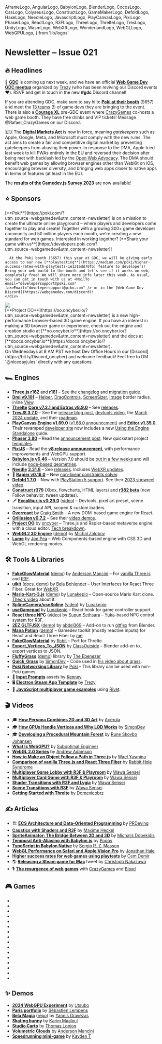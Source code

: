   AframeLogo,
  AngularLogo,
  BabylonLogo,
  BlenderLogo,
  CocosLogo,
  CssLogo,
  ColyseusLogo,
  ConstructLogo,
  GameMakerLogo,
  DefoldLogo,
  HaxeLogo,
  NeedleLogo,
  JavascriptLogo,
  PlayCanvasLogo,
  PixiLogo,
  PhaserLogo,
  ReactLogo,
  R3FLogo,
  ThreeLogo,
  ThrelteLogo,
  TresLogo,
  UnityLogo,
  WasmLogo,
  WebXRLogo,
  WonderlandLogo,
  WebGLLogo,
  WebGPULogo,
} from 'lib/logos'

# Newsletter – Issue 021

<SubTitleDate value="2024-03-12" />

<NoBulletListStyles />
<NewsletterStyles />

## 🔥 Headlines

📅 [**GDC**](https://gdconf.com/) is coming up next week, and we have an official [**Web Game Dev GDC meetup**](https://partiful.com/e/LyzI2xkHAcgkPwal9Squ) organized by [Trezy](https://twitter.com/TrezyCodes) (who has been reviving our Discord events ❤️). RSVP and get in touch in the new **#gdc** Discord channel!

If you are attending GDC, make sure to say hi to [**Poki at their booth**](https://twitter.com/Poki/status/1757752535312404606) (S657) and meet the [13 teams](https://twitter.com/Poki/status/1759943410994041111) (!) of game devs they are bringing to the event. There is also a [**Courage XL**](https://courage.events/event/couragexl2024/) pre-GDC event where [CrazyGames](https://twitter.com/CrazyGamesCom) co-hosts a web game booth. They have free drinks and VIP tickets! Message @Rafael_CrazyGames on our Discord.

🇪🇺 The [**Digital Markets Act**](https://open-web-advocacy.org/blog/the-digital-markets-act-is-in-force-what-happens-now/) is now in force, meaning _gatekeepers_ such as Apple, Google, Meta, and Microsoft must comply with the new rules. The act aims to create a fair and competitive digital market by preventing gatekeepers from abusing their power. In response to the DMA, Apple tried last week to kill PWAs entirely in the EU and reversed their decision after being met with backlash led by the [Open Web Advocacy](https://open-web-advocacy.org/blog/apple-backs-off-killing-web-apps/). The DMA should benefit web games by allowing browser engines other than WebKit on iOS, encouraging browser diversity, and bringing web apps closer to native apps in terms of features (at least in the EU).

The [**results of the Gamedev.js Survey 2023**](https://gamedevjs.com/survey/2023/) are now available!

## ⭐️ Sponsors

<div className="flex flex-col gap-10 mt-5">
  <div className="flex flex-col gap-5 lg:flex-row items-center">
    <div className="mx-auto w-full max-w-[140px] h-full max-h-[140px] flex items-center justify-center">
      <a
        href="https://poki.com/?utm_source=webgamedev&utm_content=newsletter"
        target="_blank"
        rel="noopener"
      >
        <PokiLogo className="w-full max-w-130" />
      </a>
    </div>
    <div>
      [**Poki**](https://poki.com/?utm_source=webgamedev&utm_content=newsletter) is on a mission to
      create the ultimate online playground – where players and developers come together to play and
      create! Together with a growing 300+ game developer community and 50 million players each
      month, we're creating a new standard for web games. Interested in working together? [**Share
      your game with
      us**](https://developers.poki.com?utm_source=webgamedev&utm_content=newsletter)!

      At the Poki booth (S657) this year at GDC, we will be giving early access to our new [**playtesting**](https://medium.com/poki/higher-success-rates-with-playtests-1e1316dd70fb) feature to developers! Bring your web build to the booth and let's see if it works on web, completely free! We will share more info later this week. As usual, you can get in touch with us at <MailTo email="developersupport@poki.com" fakeEmail="dovelepersoppurt@piko.com" /> or in the [Web Game Dev Discord](https://webgamedev.com/discord)!
    </div>

  </div>

  <div className="flex flex-col gap-5 lg:flex-row items-center">
    <div className="mx-auto w-full max-w-[140px] h-full max-h-[140px] flex items-center justify-center">
      <a href="https://oo.oncyber.io/?utm_source=webgamedev&utm_content=newsletter" target="_blank" rel="noopener">
        <img src="/partnerships/oo.png" className="max-w-[140px] rounded-lg dark-invert-filter" />
      </a>
    </div>
    <div>
      [**Project OO**](https://oo.oncyber.io/?utm_source=webgamedev&utm_content=newsletter) is a new high-performance browser-based 3D game engine. If you have an interest in making a 3D browser game or experience, check out the engine and creation studio at [**oo.oncyber.io**](https://oo.oncyber.io/?utm_source=webgamedev&utm_content=newsletter) and the docs at [**doocs.oncyber.io**](https://doocs.oncyber.io/?utm_source=webgamedev&utm_content=newsletter).
      <br />On Wednesdays at 8 AM PST we host Dev Office Hours in our [Discord](https://bit.ly/Discord_oncyber) and welcome feedback! Feel free to DM `@nicedayjules` directly with any questions. 
    </div>
  </div>
</div>

## 🏎 Engines

- <ThreeLogo /> [**Three.js r162**](https://twitter.com/threejs/status/1763129861571526786) and
  [**r161**](https://twitter.com/threejs/status/1752604375661609351) – See the
  [changelog](https://github.com/mrdoob/three.js/releases) and [migration
  guide](https://github.com/mrdoob/three.js/wiki/Migration-Guide).
- <R3FLogo /> [**Drei v9.101**](https://github.com/pmndrs/drei/releases) –
  [Helper](https://github.com/pmndrs/drei#helper),
  [DragControls](https://github.com/pmndrs/drei#dragcontrols),
  [ScreenSizer](https://github.com/pmndrs/drei#screensizer),
  [Image](https://github.com/pmndrs/drei#image) border radius, inline
  [View](https://github.com/pmndrs/drei#view).
- <ThrelteLogo /> [**Threlte**](https://threlte.xyz/) [**Core v7.2.1 and Extras
  v8.9.0**](https://github.com/threlte/threlte/releases) – See
  [releases](https://github.com/threlte/threlte/releases).
- <TresLogo /> [**TresJS 3.7.0**](https://github.com/Tresjs/tres/releases) – See the [release blog
  post](https://tresjs.org/blog/what-is-new-3-7-devtools/), [devtools
  video](https://www.youtube.com/watch?v=qsFN-TcuOxo), the [March 2024
  update](https://tresjs.org/blog/whats-new-march-2024/), and their
  [roadmap](https://twitter.com/tresjs_dev/status/1750846159948525983).
- <PlayCanvasLogo /> [**PlayCanvas Engine v1.69.0**](https://github.com/playcanvas/engine/releases)
  ([v1.68.0 announcement](https://twitter.com/playcanvas/status/1752012255904792689)) and [**Editor
  v1.35.0**](https://github.com/playcanvas/editor/releases). Their revamped [developer
  site](https://developer.playcanvas.com/) now includes a new [Using the Engine
  Standalone](https://developer.playcanvas.com/user-manual/engine/standalone/) guide.
- <PhaserLogo /> [**Phaser 3.80**](https://github.com/phaserjs/phaser/releases/tag/v3.80.0) – Read
  the [announcement post](https://phaser.io/news/2024/02/phaser-3.80.0-released). New quickstart
  project [templates](https://github.com/phaserjs#quickstart-templates).
- <PixiLogo /> [**PixiJS**](https://pixijs.com/) – Read the [**v8 release
  announcement**](https://pixijs.com/blog/pixi-v8-launches), with performance improvements and
  WebGPU support.
- <BabylonLogo /> [**Babylon.js v6.46**](https://github.com/BabylonJS/Babylon.js/releases) – Version
  7.0 should be [out in a few weeks](https://twitter.com/babylonjs/status/1765799579889676510) and
  will include [node-based geometries](https://twitter.com/babylonjs/status/1764712418171625803).
- <NeedleLogo /> [**Needle**](https://needle.tools/)
  [**3.31.8**](https://github.com/needle-tools/needle-engine-support/releases) – See
  [releases](https://github.com/needle-tools/needle-engine-support/releases). Includes [WebXR
  updates](https://github.com/needle-tools/needle-engine-support/releases/tag/release%2F3.32.0-exp).
- 🤺 [**Rapier v0.18.0**](https://github.com/dimforge/rapier/blob/master/CHANGELOG.md) – New [non-linear constraints solver](https://github.com/dimforge/rapier/pull/579).
- <DefoldLogo /> [**Defold 1.7.0**](https://forum.defold.com/t/defold-1-7-0-has-been-released/76266)
  – Now with [PlayStation 5
  support](https://defold.com/2024/02/29/Defold-adds-support-for-Sony-PlayStation-5/). See their
  [2023 showreel video](https://www.youtube.com/watch?v=xvUCciulwOE).
- <ConstructLogo /> [**Construct
  r379**](https://www.construct.net/en/make-games/releases/stable/r379) (Xbox, flowcharts, HTML
  layers) and [**r382 beta**](https://www.construct.net/en/make-games/releases/beta/r382) (new
  Follow behavior, tween updates).
- 🗡 [**Excalibur.js v0.29.0**](https://twitter.com/excaliburjs/status/1761156596338454818) ([video](https://www.youtube.com/watch?v=2G3JOR6M7Z4)) – Devtools, pixel art preset, scene transition, input API, scoped & custom loaders
- <ReactLogo /> [**Overreact**](https://overreactjs.github.io/docs/intro) by [Craig
  Smith](https://twitter.com/MartiansGame) – A new DOM-based game engine for React.
- <WebGPULogo /> [**Orillusion v0.7.2**](https://github.com/Orillusion/orillusion/releases) – See
  their [video demos](https://twitter.com/Orillusion_Intl).
- <WebGLLogo /> [**Project
  OO**](https://oo.oncyber.io/?utm_source=webgamedev&utm_content=newsletter) by
  [oncyber](https://oncyber.io/) – Three.js and Rapier-based metaverse engine with a cloud editor.
  [Tech breakdown](https://twitter.com/Samsyyyy/status/1650578588398149664).
- <WebGLLogo /> [**WebGL2 3D Engine**](https://github.com/michalzalobny/webgl-3d-engine)
  ([demo](https://tranquil-pixie-7ecd9c.netlify.app/)) by [Michal
  Zalobny](https://twitter.com/michalzalobny)
- <CssLogo /> [**Lume**](https://lume.io/) by [Joe Pea](https://twitter.com/trusktr) – Web
  Components-based engine with CSS 3D and WebGL rendering modes.

## 🛠 Tools & Libraries

- <ThreeLogo /> <R3FLogo /> [**FakeGlowMaterial**](https://twitter.com/Andersonmancini/status/1753765892595261589)
  ([demo](https://fake-glow-material-threejs.vercel.app/)) by [Anderson
  Mancini](https://twitter.com/Andersonmancini) – For [vanilla
  Three.js](https://github.com/ektogamat/fake-glow-material-threejs) and
  [R3F](https://github.com/ektogamat/fake-glow-material-r3f).
- <R3FLogo /> [**uikit**](https://github.com/pmndrs/uikit)
  ([docs](https://docs.pmnd.rs/uikit/getting-started/introduction),
  [demo](https://twitter.com/0xca0a/status/1762069894932160943)) by [Bela
  Bohlender](https://twitter.com/BelaBohlender) – User Interfaces for React Three Fiber. Great for
  [WebXR](https://twitter.com/BelaBohlender/status/1763258175770235046).
- <R3FLogo /> [**Mario-Kart-3.js**](https://github.com/Lunakepio/Mario-Kart-3.js)
  ([demo](https://mario-kart-3-js.vercel.app/)) by [Lunakepio](https://twitter.com/Lunakepio) –
  Open-source Mario Kart clone. [Theo's video](https://www.youtube.com/watch?v=mvqPWay9ABI) about
  it.
- <R3FLogo /> [**SplineCamera/useSpline**](https://github.com/Lunakepio/SplineCamera)
  ([video](https://www.youtube.com/watch?v=FV4-CtOsyyo)) by
  [Lunakepio](https://twitter.com/Lunakepio)
- <R3FLogo /> [**useGamepad**](https://github.com/Lunakepio/useGamepad) by
  [Lunakepio](https://twitter.com/Lunakepio) – React hook for game controller support.
- <R3FLogo /> [**React three NPC**](https://github.com/ssethsara/react-three-npc)
  ([video](https://www.youtube.com/watch?v=yI9lUPgPxBg)) by [Supun
  Sethsara](https://twitter.com/Sethsara) – [Yuka](https://mugen87.github.io/yuka/)-based NPC
  control system for R3F.
- <R3FLogo /> <BlenderLogo /> [**2EZ GLTFJSX**](https://abdel369.gumroad.com/l/2EZgltfjsx)
  ([demo](https://twitter.com/0xca0a/status/1756318335816335794)) by
  [abdel369](https://twitter.com/abdel369hady) – Add-on to run
  [gltfjsx](https://github.com/pmndrs/gltfjsx) from Blender.
- <ReactLogo /> [**Mana Potion**](https://github.com/verekia/manapotion)
  ([demo](https://manapotion.org/)) – Gamedev toolkit (mostly reactive inputs) for React and React
  Three Fiber by [me](https://twitter.com/verekia).
- <ThrelteLogo /> [**FakeGlowMaterial**](https://threlte.xyz/docs/reference/extras/fake-glow-material)
  by [flobit](https://twitter.com/flobit_dev) – Port for Threlte.
- <BlenderLogo /> [**Export_Vertices_To_JSON**](https://github.com/ClassOutside/Export_Vertices_To_JSON/)
  by [ClassOutside](https://github.com/ClassOutside) – Blender add-on to... export vertices to JSON.
- <ThreeLogo /> [**FluffyGrass**](https://github.com/thebenezer/FluffyGrass)
  ([demo](https://fluffygrass.vercel.app/)) library by [The
  Ebenezer](https://twitter.com/th_ebenezer)
- <ThreeLogo /> [**Quick_Grass**](https://github.com/simondevyoutube/Quick_Grass) by
  [SimonDev](https://twitter.com/iced_coffee_dev) – Code used in [his video about
  grass](https://www.youtube.com/watch?v=bp7REZBV4P4).
- <PokiIcon className="size-5 inline-block mx-0.5" /> [**Poki Networking Library**](https://github.com/poki/netlib)
  by [Poki](https://twitter.com/poki) – This library can be used with non-Poki games.
- 🎁 [**Input Prompts**](https://kenney.nl/assets/input-prompts) assets by [Kenney](https://twitter.com/KenneyNL)
- 🖥 [**Electron Steam App Template**](https://github.com/trezy-studios/electron-steam-app-template) by [Trezy](https://twitter.com/TrezyCodes)
- 📡 [**JavaScript multiplayer game examples**](https://github.com/rivet-gg/examples#javascript) using [Rivet](https://rivet.gg/).

## 🎬 Videos

- 🎓 [**How Persona Combines 2D and 3D Art**](https://www.youtube.com/watch?v=dVWkPADNdJ4) by [Acerola](https://twitter.com/Acerola_t)
- 🎓 [**How GPUs Handle Vertices and Why LOD Works**](https://www.youtube.com/watch?v=hf27qsQPRLQ) by [SimonDev](https://twitter.com/iced_coffee_dev)
- 🎓 [**Developing a Procedural Mountain Forest**](https://www.youtube.com/watch?v=VxMwggFQRQM) by [Rune Skovbo Johansen](https://twitter.com/runevision)
- <WebGPULogo /> [**What Is WebGPU?**](https://www.youtube.com/watch?v=oIur9NATg-I) by [Suboptimal
  Engineer](https://www.youtube.com/@SuboptimalEng)
- <WebGLLogo /> [**WebGL 2.0
  Series**](https://www.youtube.com/watch?v=-T6EbWCq99c&list=PLPbmjY2NVO_X1U1JzLxLDdRn4NmtxyQQo) by
  [Andrew Adamson](https://www.youtube.com/@osakaandrew)
- <ThreeLogo /> [**How to Make an Object Follow a Path in
  Three.js**](https://www.youtube.com/watch?v=nwiaqLGAyjo) by [Wael
  Yasmina](https://www.youtube.com/@WaelYasmina/featured)
- <ThreeLogo /> <R3FLogo /> [**Comparison of vanilla Three.js and React Three
  Fiber**](https://www.youtube.com/watch?v=DPl34H2ISsk) by [Rabbit Hole
  Syndrome](https://twitter.com/ggrdson)
- <R3FLogo /> [**Multiplayer Game Lobby with R3F &
  Playroom**](https://www.youtube.com/watch?v=1-7PY08aRM0) by [Wawa
  Sensei](https://twitter.com/wawasensei)
- <R3FLogo /> [**Multiplayer Card Game with R3F &
  Playroom**](https://www.youtube.com/watch?v=1-7PY08aRM0) by [Wawa
  Sensei](https://twitter.com/wawasensei)
- <R3FLogo /> [**Shader Transitions with R3F and
  Lygia**](https://www.youtube.com/watch?v=aFkU3AcwyKE) by [Wawa
  Sensei](https://twitter.com/wawasensei)
- <R3FLogo /> [**Scene Transitions with R3F**](https://www.youtube.com/watch?v=DiKV1qkVZmw) by [Wawa
  Sensei](https://twitter.com/wawasensei)
- <ThrelteLogo /> [**Getting Started with Threlte**](https://www.youtube.com/watch?v=soa_KP8QfjM) by
  [Domenicobrz](https://twitter.com/Domenico_brz)

## ✍️ Articles

- 🏗 [**ECS Architecture and Data-Oriented Programming**](https://prdeving.wordpress.com/2023/12/14/deep-diving-into-entity-component-system-ecs-architecture-and-data-oriented-programming/) by [PRDeving](https://twitter.com/prdeving)
- <R3FLogo /> [**Caustics with Shaders and
  R3F**](https://blog.maximeheckel.com/posts/caustics-in-webgl/) by [Maxime
  Heckel](https://twitter.com/MaximeHeckel)
- <R3FLogo /> [**SpriteAnimator: The Bridge Between 2D and
  3D**](https://blog.7linternational.com/drei-spriteanimator-the-bridge-between-2d-and-3d-fcf5f3805c0f)
  by [Michalis Dobekidis](https://twitter.com/netgfx)
- <BabylonLogo /> [**Temporal Anti-Aliasing with
  Babylon.js**](https://babylonjs.medium.com/an-introduction-to-temporal-anti-aliasing-with-babylon-js-7aa29c2f8a0f)
  by [Popov](https://github.com/Popov72/)
- <BabylonLogo /> [**TypeScript in Babylon
  Native**](https://babylonjs.medium.com/typescript-in-babylon-native-d7cb3e1479b0) by [Sergio R. Z.
  Masson](https://twitter.com/ZerbettoMasson)
- <WonderlandLogo /> [**WebGL Performance on Safari and Apple Vision
  Pro**](https://wonderlandengine.com/news/webgl-performance-safari-apple-vision-pro/) by [Jonathan
  Hale](https://twitter.com/squareys)
- <PokiIcon className="size-5 inline-block mx-0.5" /> [**Higher success rates for web games using playtests**](https://medium.com/poki/higher-success-rates-with-playtests-1e1316dd70fb)
  by [Cem Demir](https://twitter.com/cemdemir)
- 🌎 [**Releasing a Steam game for Mac**](https://twitter.com/cpojer/status/1760657576625385965) tweet by [Christoph Nakazawa](https://twitter.com/cpojer)
- 🎙 [**The resurgence of web games**](https://open.spotify.com/episode/0Fjtir3BYdYZWs3vgqog7b?si=18CSELe-RMOL7BXG61XDfA) with [CrazyGames](https://twitter.com/CrazyGamesCom) and [Bloxd](https://bloxd.io/)

## 🎮 Games

- <GameRelease
    title="Sword Masters"
    url="https://poki.com/en/g/sword-masters"
    developer="emolingo games"
    developerUrl="https://discord.com/invite/g4GJvv5KuJ"
    description="Colorful multiplayer RPG."
    EngineIcon={PlayCanvasLogo}
  />
- <GameRelease
    title="O Mandala!"
    url="https://poki.com/en/g/o-mandala"
    developer="Oleksandr Ostapenko"
    developerUrl="https://www.linkedin.com/feed/update/urn:li:activity:7171800714170490880/"
    description="Relaxing mandala drawing app."
    EngineIcon={AngularLogo}
  />
- <GameRelease
    title="Driftwave"
    url="https://poki.com/en/g/driftwave"
    developer="JamieRowan x RowanFuture"
    developerUrl="https://twitter.com/jamierowan_"
    description="Driving and drifting game."
    EngineIcon={GameMakerLogo}
  />
- <GameRelease
    title="Shovel Pirate"
    url="https://poki.com/en/g/shovel-pirate"
    developer="Neutronized"
    developerUrl="https://twitter.com/Neutronized"
    description="Adventure-platformer in which you look for treasures."
    EngineIcon={HaxeLogo}
  />
- <GameRelease
    title="Kour.io"
    url="https://poki.com/en/g/kour-io"
    developer="LEGION Platforms"
    developerUrl="https://www.legionplatforms.com/"
    description="Online multiplayer FPS with various game modes."
    EngineIcon={UnityLogo}
  />
- <GameRelease
    title="Lurkers.io"
    url="https://webgamer.io/en/g/lurkers-io"
    developer="bergice"
    developerUrl="https://twitter.com/TheRealBergice"
    description="2D Minecraft-like multiplayer game."
    EngineIcon={ThreeLogo}
  />
- <GameRelease
    title="Army Clash"
    url="https://webgamer.io/en/g/army-clash-io"
    developer="JBS"
    developerUrl="https://twitter.com/jbgames_"
    description="1v1 fantasy auto-battle game where you place units and watch them fight."
    EngineIcon={ThreeLogo}
  />
- <GameRelease
    title="Tower Stack"
    url="https://webgamer.io/en/g/tower-stack"
    developer="Prashant Sharma"
    developerUrl="https://twitter.com/codingsapiens"
    description="Timing game where you stack blocks on each other."
    EngineIcon={ThreeLogo}
  />
- <GameRelease
    title="Slay.one"
    url="https://webgamer.io/en/g/slay-one"
    developer="JBS"
    developerUrl="https://twitter.com/jbgames_"
    description="Intense 2D multiplayer top-down shooting game."
    EngineIcon={JavascriptLogo}
  />
- <GameRelease
    title="Realmz.io"
    url="https://webgamer.io/en/g/realmz-io"
    developer="Future Pear Studios"
    developerUrl="https://www.futurepearstudios.co/"
    description="Survival multiplayer game where you fight monsters and players."
    EngineIcon={JavascriptLogo}
  />
- <GameRelease
    title="The Run"
    url="https://therun.montblanclegend.com/"
    developer="Merci Michel"
    developerUrl="https://twitter.com/MerciMichel"
    description="Promotional racing game for Montblanc Legend fragrance."
    EngineIcon={ThreeLogo}
  />
- <GameRelease
    title="Titans of Time"
    url="https://www.titansoftime.com/"
    developer="Hobbes"
    developerUrl="https://twitter.com/titansoftime"
    description="Old-school MMORPG."
    EngineIcon={ThreeLogo}
  />
- <GameRelease
    title="Talk Me Down"
    url="https://talkmedown.net/"
    developer="Finn Bear"
    developerUrl="https://www.reddit.com/user/finn_bear/"
    description="Emergency landing game school project."
    EngineIcon={ThreeLogo}
  />
- <GameRelease
    title="Cooper & Onita"
    url="https://cooper-onita-midnight-snack.winter-2023.reactjam.com/"
    developer="Brian Breiholz"
    developerUrl="https://twitter.com/BrianBreiholz"
    description="Platform puzzle game that won React Jam Winter 2023."
    EngineIcon={R3FLogo}
  />
- <GameRelease
    title="Shade"
    url="https://light-puzzle.vercel.app/"
    developer="kishimisu"
    developerUrl="https://twitter.com/kishimisu"
    description="Puzzle game prototype in which you play with lights and shadows."
    EngineIcon={UnityLogo}
  />
- <GameRelease
    title="Speedrun for Light"
    url="https://buzzjeux.itch.io/every-10-seconds"
    developer="BuzzJeux"
    developerUrl="https://twitter.com/BuzzJeux"
    description="Platformer where you have to reach the light before the time is up."
    EngineIcon={PhaserLogo}
  />

## ✨ Demos

- <WebGPULogo /> [**2024 WebGPU Experiment**](https://2024.utsubo.com/) by
  [Utsubo](https://twitter.com/utsuboco)
- <ThreeLogo /> [**Paris portfolio**](https://www.sebastien-lempens.com/) by [Sébastien
  Lempens](https://twitter.com/s_lempens)
- <ThreeLogo /> [**Bela Magia**](https://wizgrav.github.io/magia/)
  ([repo](https://github.com/wizgrav/magia)) by [Yannis Gravezas](https://github.com/wizgrav)
- <ThreeLogo /> [**Skating bunny**](https://codepen.io/Yakudoo/full/poqazQo) by [Karim
  Maaloul](https://twitter.com/yakudoo)
- <R3FLogo /> [**Studio Carto**](https://studio-carto-urban-project.netlify.app/) by [Thomas
  Lonjon](https://twitter.com/lonjon_thomas)
- <R3FLogo /> [**Volumetric
  Clouds**](https://twitter.com/Andersonmancini/status/1767120780759044242) by [Anderson
  Mancini](https://twitter.com/Andersonmancini)
- <R3FLogo /> [**Speedrunning
  mini-game**](https://twitter.com/kaydent_cc/status/1744113508290347482) by [Kayden
  T](https://twitter.com/kaydent_cc)

<NewsletterFooter tweetId="WILL_BE_UPDATED_IN_A_MINUTE" />
